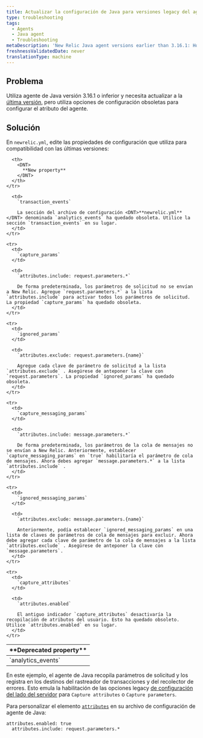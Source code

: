 ```yaml
---
title: Actualizar la configuración de Java para versiones legacy del agente
type: troubleshooting
tags:
  - Agents
  - Java agent
  - Troubleshooting
metaDescription: 'New Relic Java agent versions earlier than 3.16.1: How to update your newrelic.yml file to the latest version of agent attribute configuration.'
freshnessValidatedDate: never
translationType: machine
---
```


## Problema

Utiliza agente de Java versión 3.16.1 o inferior y necesita actualizar a la [última versión](/docs/release-notes/agent-release-notes/java-release-notes), pero utiliza opciones de configuración obsoletas para configurar el atributo del agente.

## Solución

En `newrelic.yml`, edite las propiedades de configuración que utiliza para compatibilidad con las últimas versiones:

<table>
  <thead>
    <tr>
      <th width={200}>
        <DNT>
          **Deprecated property**
        </DNT>
      </th>

      <th>
        <DNT>
          **New property**
        </DNT>
      </th>
    </tr>
  </thead>

  <tbody>
    <tr>
      <td>
        `analytics_events`
      </td>

      <td>
        `transaction_events`

        La sección del archivo de configuración <DNT>**newrelic.yml**</DNT> denominada `analytics_events` ha quedado obsoleta. Utilice la sección `transaction_events` en su lugar.
      </td>
    </tr>

    <tr>
      <td>
        `capture_params`
      </td>

      <td>
        `attributes.include: request.parameters.*`

        De forma predeterminada, los parámetros de solicitud no se envían a New Relic. Agregue `request.parameters.*` a la lista `attributes.include` para activar todos los parámetros de solicitud. La propiedad `capture_params` ha quedado obsoleta.
      </td>
    </tr>

    <tr>
      <td>
        `ignored_params`
      </td>

      <td>
        `attributes.exclude: request.parameters.{name}`

        Agregue cada clave de parámetro de solicitud a la lista `attributes.exclude` . Asegúrese de anteponer la clave con `request.parameters`. La propiedad `ignored_params` ha quedado obsoleta.
      </td>
    </tr>

    <tr>
      <td>
        `capture_messaging_params`
      </td>

      <td>
        `attributes.include: message.parameters.*`

        De forma predeterminada, los parámetros de la cola de mensajes no se envían a New Relic. Anteriormente, establecer `capture_messaging_params` en `true` habilitaría el parámetro de cola de mensajes. Ahora debes agregar `message.parameters.*` a la lista `attributes.include` .
      </td>
    </tr>

    <tr>
      <td>
        `ignored_messaging_params`
      </td>

      <td>
        `attributes.exclude: message.parameters.{name}`

        Anteriormente, podía establecer `ignored_messaging_params` en una lista de claves de parámetros de cola de mensajes para excluir. Ahora debe agregar cada clave de parámetro de la cola de mensajes a la lista `attributes.exclude` . Asegúrese de anteponer la clave con `message.parameters`.
      </td>
    </tr>

    <tr>
      <td>
        `capture_attributes`
      </td>

      <td>
        `attributes.enabled`

        El antiguo indicador `capture_attributes` desactivaría la recopilación de atributos del usuario. Esto ha quedado obsoleto. Utilice `attributes.enabled` en su lugar.
      </td>
    </tr>
  </tbody>
</table>

En este ejemplo, el agente de Java recopila parámetros de solicitud y los registra en los destinos del rastreador de transacciones y del recolector de errores. Esto emula la habilitación de las opciones legacy [de configuración del lado del servidor](/docs/agents/manage-apm-agents/configuration/server-side-agent-configuration) para `Capture attributes` o `Capture parameters`.

Para personalizar el elemento [`attributes`](/docs/agents/java-agent/configuration/java-agent-configuration-config-file#attributes) en su archivo de configuración de agente de Java:

```
attributes.enabled: true
  attributes.include: request.parameters.*
```
